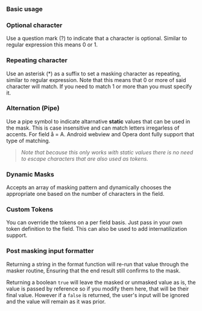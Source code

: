 
<Meta of={componentStories} />

### Basic usage

<Canvas of={componentStories.BasicUsage} sourceState="shown" />

### Optional character

Use a question mark (?) to indicate that a character is optional. Similar to regular expression this means 0 or 1.

<Canvas of={componentStories.OptionalCharacter} sourceState="shown" />

### Repeating character

Use an asterisk (*) as a suffix to set a masking character as repeating, similar to regular expression. Note that this means that 0 or more of said character will match. If you need to match  1 or more than you must specify it.

<Canvas of={componentStories.RepeatingCharacter} sourceState="shown" />

### Alternation (Pipe)

Use a pipe symbol to indicate altarnative **static** values that can be used in the mask. This is case insensitive and can match letters irregarless of accents. For field å = A. Android webview and Opera dont fully support that type of matching.
> *Note that because this only works with static values there is no need to escape characters that are also used as tokens.*

<Canvas of={componentStories.AlternationPipe} sourceState="shown" />

### Dynamic Masks

Accepts an array of masking pattern and dynamically chooses the appropriate one based on the number of characters in the field.

<Canvas of={componentStories.DynamicMasks} sourceState="shown" />

### Custom Tokens

You can override the tokens on a per field basis. Just pass in your own token definition to the field.
This can also be used to add internatilization support.

<Canvas of={componentStories.CustomTokens} sourceState="shown" />

### Post masking input formatter

Returning a string in the format function will re-run that value through the masker routine, Ensuring that the end result still confirms to the mask.

<Canvas of={componentStories.PostMaskingInputFormatterString} sourceState="shown" />

Returning a boolean `true` will leave the masked or unmasked value as is, the value is passed by reference so if you modify them here, that will be their final value. However if a `false` is returned, the user's input will be ignored and the value will remain as it was prior.

<Canvas of={componentStories.PostMaskingInputFormatterBoolean} sourceState="shown" />